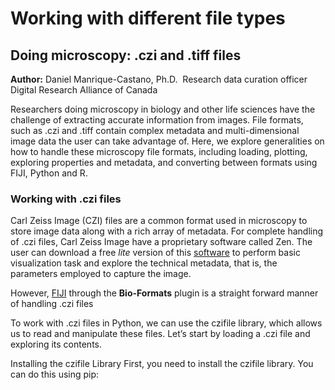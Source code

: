 # Working with different file types


## Doing microscopy: .czi and .tiff files


**Author:** Daniel Manrique-Castano, Ph.D. 
            Research data curation officer
            Digital Research Alliance of Canada

Researchers doing microscopy in biology and other life sciences have the challenge of extracting accurate information from images. File formats, such as .czi and .tiff contain complex metadata and multi-dimensional image data the user can take advantage of. Here, we explore generalities on how to handle these microscopy file formats, including loading, plotting, exploring properties and metadata, and converting between formats using FIJI, Python and R.

### Working with .czi files

Carl Zeiss Image (CZI) files are a common format used in microscopy to store image data along with a rich array of metadata. For complete handling of .czi files, Carl Zeiss Image have a proprietary software called Zen. The user can download a free *lite* version of this [software](https://www.zeiss.com/microscopy/en/products/software/zeiss-zen-lite.html?gad_source=1&gclid=Cj0KCQjw-uK0BhC0ARIsANQtgGM1rOCj1UdLxkHrZEtAv83kh2u12QfvYMkaJL9FMh_jhwK7Pp0ZZm0aAuj4EALw_wcB) to perform basic visualization task and explore the technical metadata, that is, the parameters employed to capture the image.

However, [FIJI](https://imagej.net/software/fiji/) through the **Bio-Formats** plugin is a straight forward manner of handling .czi files   


To work with .czi files in Python, we can use the czifile library, which allows us to read and manipulate these files. Let's start by loading a .czi file and exploring its contents.

Installing the czifile Library
First, you need to install the czifile library. You can do this using pip:
